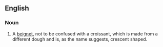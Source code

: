 ==English==

===Noun===
{{en-noun|sg=[[French]] [[donut]]}}

#{{US}} A [[beignet]], not to be confused with a croissant, which is made from a different dough and is, as the name suggests, crescent shaped.